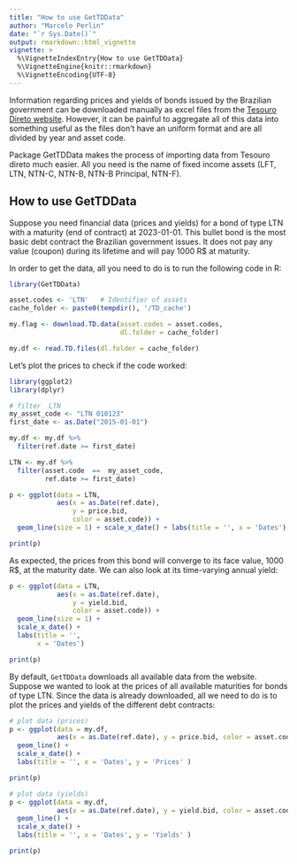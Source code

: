 ```yaml
---
title: "How to use GetTDData"
author: "Marcelo Perlin"
date: "`r Sys.Date()`"
output: rmarkdown::html_vignette
vignette: >
  %\VignetteIndexEntry{How to use GetTDData}
  %\VignetteEngine{knitr::rmarkdown}
  %\VignetteEncoding{UTF-8}
---
```


Information regarding prices and  yields of bonds issued by the Brazilian government can be downloaded manually as excel files from the [Tesouro Direto website](https://www.tesourodireto.com.br/). However, it can be painful to aggregate all of this data into something useful as the files don't have an uniform format and are all divided by year and asset code.

Package GetTDData makes the process of importing data from Tesouro direto much easier. All you need is the name of fixed income assets (LFT, LTN, NTN-C, NTN-B, NTN-B Principal, NTN-F). 


## How to use GetTDData

Suppose you need financial data (prices and yields) for a bond of type LTN with a maturity (end of contract) at 2023-01-01. This bullet bond is the most basic debt contract the Brazilian government issues. It does not pay any value (coupon) during its lifetime and will pay 1000 R$ at maturity.

In order to get the data, all you need to do is to run the following code in R:

```r
library(GetTDData)

asset.codes <- 'LTN'   # Identifier of assets 
cache_folder <- paste0(tempdir(), '/TD_cache')

my.flag <- download.TD.data(asset.codes = asset.codes, 
                            dl.folder = cache_folder)

my.df <- read.TD.files(dl.folder = cache_folder)
```

Let's plot the prices to check if the code worked: 

```r
library(ggplot2)
library(dplyr)

# filter  LTN 
my_asset_code <- "LTN 010123"
first_date <- as.Date("2015-01-01")

my.df <- my.df %>%
  filter(ref.date >= first_date)

LTN <- my.df %>%
  filter(asset.code  ==  my_asset_code,
         ref.date >= first_date)

p <- ggplot(data = LTN, 
            aes(x = as.Date(ref.date), 
                y = price.bid, 
                color = asset.code)) + 
  geom_line(size = 1) + scale_x_date() + labs(title = '', x = 'Dates')

print(p)
```

As expected, the prices from this bond will converge to its face value, 1000 R$, at the maturity date. We can also look at its time-varying annual yield:


```r
p <- ggplot(data = LTN, 
            aes(x = as.Date(ref.date), 
                y = yield.bid, 
                color = asset.code)) + 
  geom_line(size = 1) + 
  scale_x_date() + 
  labs(title = '', 
       x = 'Dates')

print(p)
```

By default, `GetTDData` downloads all available data from the website. Suppose we wanted to look at the prices of all available maturities for bonds of type LTN. Since the data is already downloaded, all we need to do is to plot the prices and yields of the different debt contracts:

```r
# plot data (prices)
p <- ggplot(data = my.df, 
            aes(x = as.Date(ref.date), y = price.bid, color = asset.code)) + 
  geom_line() + 
  scale_x_date() + 
  labs(title = '', x = 'Dates', y = 'Prices' )

print(p)

# plot data (yields)
p <- ggplot(data = my.df, 
            aes(x = as.Date(ref.date), y = yield.bid, color = asset.code)) + 
  geom_line() + 
  scale_x_date() + 
  labs(title = '', x = 'Dates', y = 'Yields' )

print(p)

```
